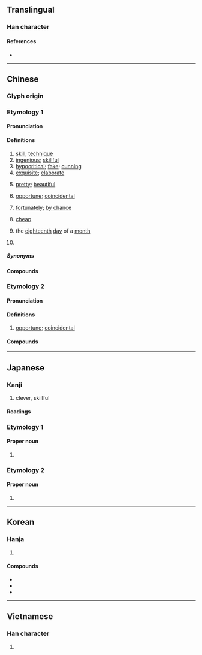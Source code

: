 {{character info}}
==Translingual==

===Han character===
{{Han char|rn=48|rad=工|as=02|sn=5|four=11127|canj=MMVS|ids=⿰工丂}}

====References====
* {{Han ref|kx=0325.090|dkj=08721|dj=0628.010|hdz=10412.010|uh=5DE7|ud=24039|bh=A5A9|bd=42409}}

----

==Chinese==

===Glyph origin===
{{Han etym}}
{{Han compound|工|丂|ls=psc|c1=s|c2=p}}

===Etymology 1===
{{zh-forms}}

====Pronunciation====
{{zh-pron
|m=qiǎo
|c=haau2
|c-t=kau2
|h=pfs=kháu/khiáu
|mn=khá/khiáu/kháu
|mn_note=khá - vernacular (“rare but exquisite; fake; cunning”); khiáu - vernacular (“ingenious; cunning; skillful; pretty”); kháu - literary
|mn-t=ka2/kiao2/kiou2
|mn-t_note=ka2 - vernacular; kiao2/kiou2 - literary (kiou5 - Chaozhou)
|w=2qiau
|mc=y
|oc=y
|ma=Zh-qiao.ogg
|cat=n,a,adv,pn
}}

====Definitions====
{{zh-hanzi}}

# [[skill]]; [[technique]]
# [[ingenious]]; [[skillful]]
# [[hypocritical]]; [[fake]]; [[cunning]]
# [[exquisite]]; [[elaborate]]
# {{lb|zh|Xiamen|Zhangzhou|_|Hokkien}} [[pretty]]; [[beautiful]]
# [[opportune]]; [[coincidental]]
#: {{zh-x|真是 太 巧 了！|What a coincidence!}}
# [[fortunately]]; [[by chance]]
# {{lb|zh|Hefei|_|Mandarin}} [[cheap]]
# {{lb|zh|telegraphy}} the [[eighteenth]] [[day]] of a [[month]]
# {{surname|zh}}

=====Synonyms=====
{{zh-dial|便宜}}
{{zh-dial|聰明}}

====Compounds====
{{zh-der|技巧|巧克力|使巧兒|巧發奇中|大巧若拙|巧辯|嘴尖舌巧|巧言善色|剛巧|恰巧|丟巧針|可巧|巧不可階|取巧|慧心巧手|巧手|嬝娜纖巧|巧佞|慧心巧思|不巧|乖巧|巧丸|巧說|心靈手巧|巧拙|巧工|巧言如簧|巧固球|巧夕|巧事|來得巧|巧計|乞巧|弄巧成拙|弄巧反拙|巧笑|因難見巧|巧遇|巧諛|巧語花言|巧話|巧詐|巧言舌辯|巧言令色|巧言|巧藝|巧若生成|巧舌|巧笑倩兮|巧立名目|巧當兒|巧果|巧曆|巧故|巧思|巧婦|巧奪天工|巧嘴|巧同造化|巧合|巧取豪奪|巧取|巧勁兒|巧偷豪奪|巧作|巧了|巧主兒|工巧|小巧|奇巧|小巧玲瓏|巧妙|巧言利口|天緣湊巧|偏巧|巧匠|奸巧|奇技淫巧|天緣巧合|巧宦|偷巧|因緣巧合|嘗巧|善巧便佞|巧言如流|堅巧|七巧板|佻巧|投機取巧|百巧千窮|甘言巧辭|正巧|新巧|碰巧|熟能生巧|窮妙極巧|機巧|窮工極巧|湊巧|百巧成窮|祈巧|深文巧劾|深文巧詆|機緣巧合|智巧|淫巧|機緣湊巧|舞文巧法|細巧|齊巧|纖巧|辭巧理拙|鬥巧|輕巧|花貓巧嘴|繆巧|綿密小巧|靈巧|鬥巧爭奇|趕巧|舞文巧詆|精巧|討巧|豪奪巧取|花言巧語|能工巧匠|無巧不成書}}

===Etymology 2===
{{zh-forms|alt=蹺,竅,橋}}
{{rfe|zh}}

====Pronunciation====
{{zh-pron
|c=kiu2
|c-t=kiau2
|cat=a
}}

====Definitions====
{{zh-hanzi}}

# {{lb|zh|Cantonese}} [[opportune]]; [[coincidental]]

====Compounds====
{{zh-der|*巧妙|咁啱得咁巧}}

{{zh-cat|Elementary}}

----

==Japanese==

===Kanji===
{{ja-kanji|grade=c|rs=工02}}

# clever, skillful

====Readings====
{{ja-readings
|goon=きょう
|kanon=こう<かう
|kun=うま-い, たく-み, たく-む, さとい
}}

===Etymology 1===
{{ja-kanjitab|たく|o1=み|yomi=k}}

====Proper noun====
{{ja-pos|proper|たくみ}}

# {{given name|ja|male|sort=たくみ}}

===Etymology 2===
{{ja-kanjitab|こう|yomi=o}}

====Proper noun====
{{ja-pos|proper|こう|hhira=かう}}

# {{given name|ja|male|sort=こう}}

----

==Korean==

===Hanja===
{{ko-hanja|공교하다|공교할|교}}

# {{hanja form of|교|[[skillful]], [[ingenious]], [[clever]]}}

====Compounds====
* {{ko-l|교묘|[[ingenuity]], [[skill]], [[cleverness]]|巧妙}}
* {{ko-l|정교|[[elaborateness]], [[delicateness]], [[exquisiteness]]|精巧}}
* {{ko-l|기묘|[[technique]], [[technical]] [[ability]], [[finesse]], [[skill]]|技巧}}

----

==Vietnamese==

===Han character===
{{vi-readings|reading=xảo|rs=工02}}

# {{rfdef|vi|sort=工02}}